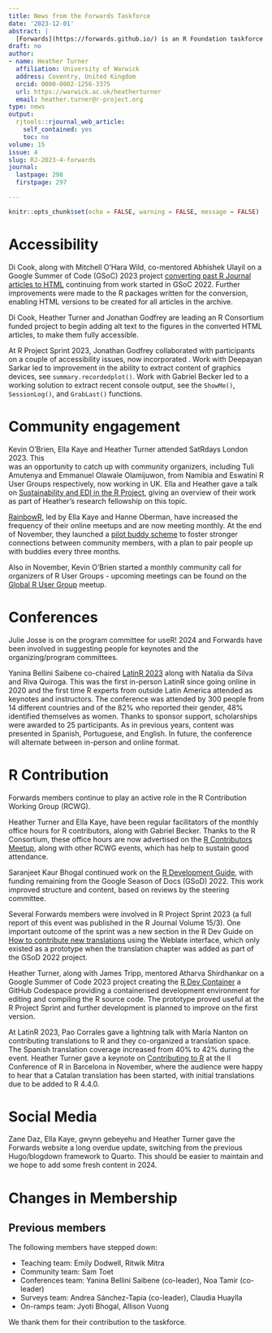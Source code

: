 ```yaml
---
title: News from the Forwards Taskforce
date: '2023-12-01'
abstract: |
  [Forwards](https://forwards.github.io/) is an R Foundation taskforce working to widen the participation of under-represented groups in the R project and in related activities, such as the *useR!* conference. This report rounds up activities of the taskforce during 2023.
draft: no
author:
- name: Heather Turner
  affiliation: University of Warwick
  address: Coventry, United Kingdom
  orcid: 0000-0002-1256-3375
  url: https://warwick.ac.uk/heatherturner
  email: heather.turner@r-project.org
type: news
output:
  rjtools::rjournal_web_article:
    self_contained: yes
    toc: no
volume: 15
issue: 4
slug: RJ-2023-4-forwards
journal:
  lastpage: 298
  firstpage: 297

---
```



```r
knitr::opts_chunk$set(echo = FALSE, warning = FALSE, message = FALSE)
```

# Accessibility

Di Cook, along with Mitchell O'Hara Wild, co-mentored Abhishek Ulayil on a 
Google Summer of Code (GSoC) 2023 project [converting past R Journal articles to HTML](https://summerofcode.withgoogle.com/programs/2023/projects/4ygPTJA9) 
continuing from work started in GSoC 2022. Further improvements were made to 
the R packages written for the conversion, enabling HTML versions to be created 
for all articles in the archive. 

Di Cook, Heather Turner and Jonathan Godfrey are leading an R Consortium funded 
project to begin adding alt text to the figures in the converted HTML articles, 
to make them fully accessible.

At R Project Sprint 2023, Jonathan Godfrey collaborated with participants on a 
couple of accessibility issues, now incorporated \CRANpkg{BrailleR}. Work with 
Deepayan Sarkar led to improvement in the ability to extract content of graphics devices, see `summary.recordedplot()`. Work with Gabriel Becker led to a working solution to extract recent console output, see the `ShowMe()`, `SessionLog()`, 
and `GrabLast()` functions.

# Community engagement

Kevin O'Brien, Ella Kaye and Heather Turner attended SatRdays London 2023. This  
was an opportunity to catch up with community organizers, including Tuli Amutenya 
and Emmanuel Olawale Olamijuwon, from Namibia and Eswatini R User Groups 
respectively, now working in UK. Ella and Heather gave a talk on 
[Sustainability and EDI in the R Project](https://www.youtube.com/watch?v=yW6kRqktYQU),
giving an overview of their work as part of Heather's research fellowship on 
this topic.

[RainbowR](https://rainbowr.netlify.app/), led by Ella Kaye and Hanne Oberman, 
have increased the frequency of their online meetups and are now meeting 
monthly. At the end of November, they launched a [pilot buddy scheme](https://rainbowr.netlify.app/posts/2023-11-16_introducing-buddies/) to foster 
stronger connections between community members, with a plan to pair people up 
with buddies every three months.

Also in November, Kevin O'Brien started a monthly community call for organizers 
of R User Groups - upcoming meetings can be found on the [Global R User Group](https://www.meetup.com/globalr/) meetup.

# Conferences

Julie Josse is on the program committee for useR! 2024 and Forwards have been 
involved in suggesting people for keynotes and the organizing/program committees. 

Yanina Bellini Saibene co-chaired [LatinR 2023](https://latin-r.com) along with 
Natalia da Silva and Riva Quiroga. This was the first in-person LatinR since 
going online in 2020 and the first time R experts from outside Latin America 
attended as keynotes and instructors. The conference was attended by 300 people 
from 14 different countries and of the 82% who reported their gender, 
48% identified themselves as women. Thanks to sponsor support, scholarships 
were awarded to 25 participants. As in previous years, content was presented in 
Spanish, Portuguese, and English. In future, the conference will alternate 
between in-person and online format.

# R Contribution

Forwards members continue to play an active role in the R Contribution Working 
Group (RCWG). 

Heather Turner and Ella Kaye, have been regular facilitators of the monthly 
office hours for R contributors, along with Gabriel Becker. Thanks to the 
R Consortium, these office hours are now advertised on the [R Contributors Meetup](https://www.meetup.com/R-Contributors/), along with other RCWG events, 
which has help to sustain good attendance.

Saranjeet Kaur Bhogal continued work on the [R Development Guide](https://contributor.r-project.org/rdevguide/), with funding 
remaining from the Google Season of Docs (GSoD) 2022. This work improved structure and 
content, based on reviews by the steering committee.

Several Forwards members were involved in R Project Sprint 2023 (a full report 
of this event was published in the R Journal Volume 15/3). One important outcome 
of the sprint was a new section in the R Dev Guide on [How to contribute new translations](https://contributor.r-project.org/rdevguide/message-translations.html#how-to-contribute-new-translations) using the Weblate interface, which only 
existed as a prototype when the translation chapter was added as part of the 
GSoD 2022 project.

Heather Turner, along with James Tripp, mentored Atharva Shirdhankar on a 
Google Summer of Code 2023 project creating the [R Dev Container](https://github.com/r-devel/r-dev-env) a GitHub Codespace providing a 
containerised development environment for editing and compiling the R source 
code. The prototype proved useful at the R Project Sprint and further 
development is planned to improve on the first version.

At LatinR 2023, Pao Corrales gave a lightning talk with María Nanton on contributing translations 
to R and they co-organized a translation space. The Spanish translation coverage 
increased from 40% to 42% during the event. Heather Turner gave a keynote on 
[Contributing to R](https://hturner.github.io/IIConferenceOfR/) at the 
II Conference of R in Barcelona in November, where the audience were happy to 
hear that a Catalan translation has been started, with initial translations 
due to be added to R 4.4.0.

# Social Media

[//]: # (copy-editor: "gwynn gebeyehu" is the correct name and should not be edited)

Zane Daz, Ella Kaye, gwynn gebeyehu and Heather Turner gave the Forwards website 
a long overdue update, switching from the previous Hugo/blogdown framework to 
Quarto. This should be easier to maintain and we hope to add some fresh 
content in 2024.

# Changes in Membership

## Previous members

The following members have stepped down:

 * Teaching team: Emily Dodwell, Ritwik Mitra
 * Community team: Sam Toet
 * Conferences team: Yanina Bellini Saibene (co-leader), Noa Tamir (co-leader)
 * Surveys team: Andrea Sánchez-Tapia (co-leader), Claudia Huaylla
 * On-ramps team: Jyoti Bhogal, Allison Vuong 

\noindent We thank them for their contribution to the taskforce.
